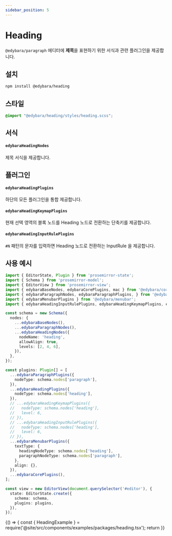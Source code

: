 ```yaml
---
sidebar_position: 5
---
```


# Heading

`@edybara/paragraph` 에디터에 **제목**을 표현하기 위한 서식과 관련 플러그인을 제공합니다.

## 설치

```bash
npm install @edybara/heading
```

## 스타일

```css title="src/index.scss"
@import "@edybara/heading/styles/heading.scss";
```

## 서식

#### `edybaraHeadingNodes`

제목 서식을 제공합니다.

## 플러그인

#### `edybaraHeadingPlugins`

하단의 모든 플러그인을 통합 제공합니다.

#### `edybaraHeadingKeymapPlugins`

현재 선택 영역의 블록 노드를 Heading 노드로 전환하는 단축키를 제공합니다.

#### `edybaraHeadingInputRulePlugins`

`#N` 패턴의 문자를 입력하면 Heading 노드로 전환하는 InputRule 을 제공합니다.

## 사용 예시

```typescript title="src/index.ts"
import { EditorState, Plugin } from 'prosemirror-state';
import { Schema } from 'prosemirror-model';
import { EditorView } from 'prosemirror-view';
import { edybaraBaseNodes, edybaraCorePlugins, mac } from '@edybara/core';
import { edybaraParagraphNodes, edybaraParagraphPlugins, } from '@edybara/paragraph';
import { edybaraMenubarPlugins } from '@edybara/menubar';
import { edybaraHeadingInputRulePlugins, edybaraHeadingKeymapPlugins, edybaraHeadingNodes, edybaraHeadingPlugins } from '@edybara/heading';

const schema = new Schema({
  nodes: {
    ...edybaraBaseNodes(),
    ...edybaraParagraphNodes(),
    ...edybaraHeadingNodes({
      nodeName: 'heading',
      allowAlign: true,
      levels: [2, 4, 6],
    }),
  },
});

const plugins: Plugin[] = [
  ...edybaraParagraphPlugins({
    nodeType: schema.nodes['paragraph'],
  }),
  ...edybaraHeadingPlugins({
    nodeType: schema.nodes['heading'],
  }),
  // ...edybaraHeadingKeymapPlugins({
  //   nodeType: schema.nodes['heading'],
  //   level: 6,
  // }),
  // ...edybaraHeadingInputRulePlugins({
  //   nodeType: schema.nodes['heading'],
  //   level: 6,
  // }),
  ...edybaraMenubarPlugins({
    textType: {
      headingNodeType: schema.nodes['heading'],
      paragraphNodeType: schema.nodes['paragraph'],
    },
    align: {},
  }),
  ...edybaraCorePlugins(),
];

const view = new EditorView(document.querySelector('#editor'), {
  state: EditorState.create({
    schema: schema,
    plugins: plugins,
  }),
});
```

<BrowserOnly>
  {() => {
    const { HeadingExample } = require('@site/src/components/examples/packages/heading.tsx');
    return <HeadingExample />
  }}
</BrowserOnly>


